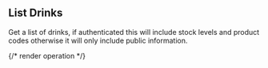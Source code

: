 ## List Drinks

Get a list of drinks, if authenticated this will include stock levels and product codes otherwise it will only include public information.

{/* render operation */}
